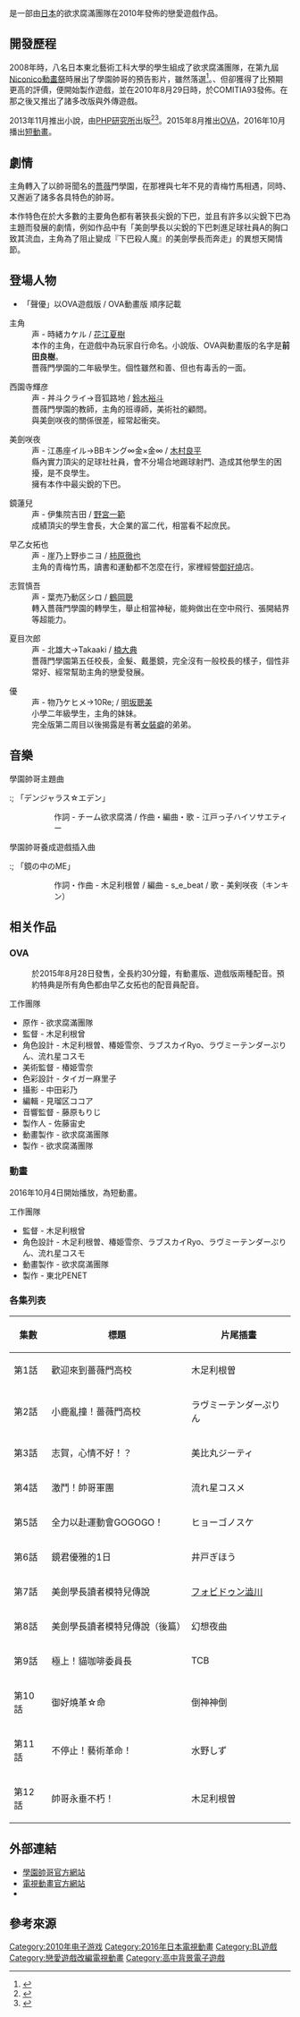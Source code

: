 {{NoteTA
| G1 =Games
}}

{{vgname|學園帥哥|ja=学園ハンサム}}是一部由[[日本|日本]]的欲求腐滿團隊在2010年發佈的戀愛遊戲作品。

== 開發歷程 ==
2008年時，八名日本東北藝術工科大學的學生組成了欲求腐滿團隊，在第九屆[[Niconico動畫|Niconico動畫祭]]時展出了學園帥哥的預告影片，雖然落選<ref>{{Cite web|publisher=★学園ハンサム Official HP★|title=チーム欲求腐満とは？|url=http://ykfm.web.fc2.com/ykfm.html|accessdate=2016-02-23|archive-date=2017-01-23|archive-url=https://web.archive.org/web/20170123084755/http://ykfm.web.fc2.com/ykfm.html|dead-url=no}}</ref>。、但卻獲得了比預期更高的評價，便開始製作遊戲，並在2010年8月29日時，於COMITIA93發佈。在那之後又推出了諸多改版與外傳遊戲。

2013年11月推出小說，由[[PHP研究所|PHP研究所]]出版<ref>{{Cite web|publisher=ダ・ヴィンチニュース  人生に、ちょっと役立つ知識と知恵を|title=あの話題作「学園ハンサム」がついに小説化！|url=http://ddnavi.com/news/172991/a/|accessdate=2016-02-23|archive-date=2016-12-26|archive-url=https://web.archive.org/web/20161226001114/http://ddnavi.com/news/172991/a/|dead-url=no}}</ref><ref>{{Cite web|publisher=東北芸術工科大学|title=木足利根曽さん作のゲーム『学園ハンサム』の小説版が出版|url=http://www.tuad.ac.jp/2013/11/31936/|accessdate=2016-02-23|archive-url=https://web.archive.org/web/20161226055036/http://www.tuad.ac.jp/2013/11/31936/|archive-date=2016-12-26|dead-url=yes}}</ref>。2015年8月推出[[OVA|OVA]]，2016年10月播出[[泡麵番|短動畫]]。

== 劇情 ==
主角轉入了以帥哥聞名的[[日本動漫迷使用術語列表#.E5.85.B6.E4.BB.96|薔薇]]門學園，在那裡與七年不見的青梅竹馬相遇，同時、又邂逅了諸多各具特色的帥哥。

本作特色在於大多數的主要角色都有著狹長尖銳的下巴，並且有許多以尖銳下巴為主題而發展的劇情，例如作品中有「美劍學長以尖銳的下巴刺進足球社員A的胸口致其流血，主角為了阻止變成『下巴殺人魔』的美劍學長而奔走」的異想天開情節。

== 登場人物 ==
* 「聲優」以OVA遊戲版 / OVA動畫版 順序記載

; 主角
: 声 - 時緒カケル / [[花江夏樹|花江夏樹]]
: 本作的主角，在遊戲中為玩家自行命名。小說版、OVA與動畫版的名字是'''前田良樹'''。
: 薔薇門學園的二年級學生。個性雖然和善、但也有毒舌的一面。

; 西園寺輝彦
: 声 - 丼斗クライ→音狐路地 / [[鈴木裕斗|鈴木裕斗]]
: 薔薇門學園的教師，主角的班導師，美術社的顧問。
: 與美劍咲夜的關係很差，經常起衝突。

; 美劍咲夜
: 声 - 江愚座イル→BBキング∞金×金∞ / [[木村良平|木村良平]]
: 縣內實力頂尖的足球社社員，會不分場合地踢球射門、造成其他學生的困擾，是不良學生。
: 擁有本作中最尖銳的下巴。

; 鏡蓮兒
: 声 - 伊集院吉田 / [[野宮一範|野宮一範]]
: 成績頂尖的學生會長，大企業的富二代，相當看不起庶民。

; 早乙女拓也
: 声 - 崖乃上野歩ニヨ / [[柿原徹也|柿原徹也]]
: 主角的青梅竹馬，讀書和運動都不怎麼在行，家裡經營[[御好燒|御好燒]]店。

; 志賀慎吾
: 声 - 葉売乃動区シロ / [[鶴岡聰|鶴岡聰]]
: 轉入薔薇門學園的轉學生，舉止相當神秘，能夠做出在空中飛行、張開結界等超能力。

; 夏目次郎
: 声 - 北雄大→Takaaki / [[楠大典|楠大典]]
: 薔薇門學園第五任校長，金髮、戴墨鏡，完全沒有一般校長的樣子，個性非常好、經常幫助主角的戀愛發展。

; 優
: 声 - 物乃ケヒメ→10Re; / [[明坂聰美|明坂聰美]]
: 小學二年級學生，主角的妹妹。
: 完全版第二周目以後揭露是有著[[偽娘|女裝癖]]的弟弟。

== 音樂 ==
; 學園帥哥主題曲
:; 「デンジャラス☆エデン」
:: 作詞 - チーム欲求腐満 / 作曲・編曲・歌 - 江戸っ子ハイソサエティー

; 學園帥哥養成遊戲插入曲
:; 「鏡の中のME」
:: 作詞・作曲 - 木足利根曽 / 編曲 - s_e_beat / 歌 - 美剣咲夜（キンキン）
:; 「Legend of Sexy」
:: 作詞・作曲 - 木足利根曽 / 編曲 - s_e_beat / 歌 - 美剣咲夜（キンキン）

== 相关作品 ==
=== OVA ===
; {{nihongo|學園帥哥 The Animation|学園ハンサム The Animationl}}
: 於2015年8月28日發售，全長約30分鐘，有動畫版、遊戲版兩種配音。預約特典是所有角色都由早乙女拓也的配音員配音。

; 工作團隊
* 原作 - 欲求腐滿團隊
* 監督 - 木足利根曾
* 角色設計 - 木足利根曽、椿姫雪奈、ラブスカイRyo、ラヴミーテンダーぷりん、流れ星コスモ
* 美術監督 - 椿姫雪奈
* 色彩設計 - タイガー麻里子
* 攝影 - 中田彩乃
* 編輯 - 見瑠区ココア
* 音響監督 - 藤原もりじ
* 製作人 - 佐藤宙史
* 動畫製作 - 欲求腐滿團隊
* 製作 - 欲求腐滿團隊

=== 動畫 ===
2016年10月4日開始播放，為短動畫。

; 工作團隊
* 監督 - 木足利根曾
* 角色設計 - 木足利根曽、椿姫雪奈、ラブスカイRyo、ラヴミーテンダーぷりん、流れ星コスモ
* 動畫製作 - 欲求腐滿團隊
* 製作 - 東北PENET

=== 各集列表 ===
{| class="wikitable" style="font-size:small"
|-
!集數!!標題!!片尾插畫
|-
|第1話||歡迎來到薔薇門高校||木足利根曽
|-
|第2話||小鹿亂撞！薔薇門高校||ラヴミーテンダーぷりん
|-
|第3話||志賀，心情不好！？||美比丸ジーティ
|-
|第4話||激鬥！帥哥軍團||流れ星コスメ
|-
|第5話||全力以赴運動會GOGOGO！||ヒョーゴノスケ
|-
|第6話||鏡君優雅的1日||井戸ぎほう
|-
|第7話||美劍學長讀者模特兒傳說||[[フォビドゥン澁川|フォビドゥン澁川]]
|-
|第8話||美劍學長讀者模特兒傳說（後篇）||幻想夜曲
|-
|第9話||極上！貓咖啡委員長||TCB
|-
|第10話||御好燒革☆命||倒神神倒
|-
|第11話||不停止！藝術革命！||水野しず
|-
|第12話||帥哥永垂不朽！||木足利根曽
|}

== 外部連結 ==
* [http://ykfm.web.fc2.com/ 學園帥哥官方網站]{{Wayback|url=http://ykfm.web.fc2.com/ |date=20161010163048 }}
* [http://penet.co.jp/animehandsome/ 電視動畫官方網站]{{Wayback|url=http://penet.co.jp/animehandsome/ |date=20161003212821 }}
* {{Twitter|animehandsome|電視動畫「學園帥哥」官方推特}}

== 參考來源 ==
<references />

{{DEFAULTSORT:Gakuen Handsome}}
[[Category:2010年电子游戏|Category:2010年电子游戏]]
[[Category:2016年日本電視動畫|Category:2016年日本電視動畫]]
[[Category:BL遊戲|Category:BL遊戲]]
[[Category:戀愛遊戲改編電視動畫|Category:戀愛遊戲改編電視動畫]]
[[Category:高中背景電子遊戲|Category:高中背景電子遊戲]]